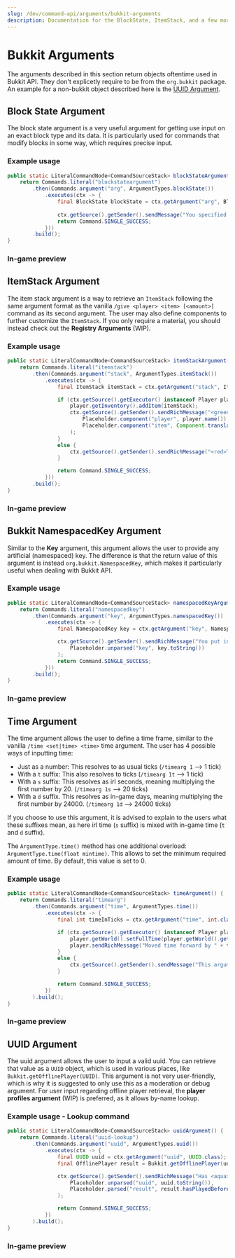 ---
slug: /dev/command-api/arguments/bukkit-arguments
description: Documentation for the BlockState, ItemStack, and a few more commonly used Bukkit related values
---


# Bukkit Arguments
The arguments described in this section return objects oftentime used in Bukkit API. They don't explicetly require to be from the `org.bukkit` package. An example for a
non-bukkit object described here is the [UUID Argument](#uuid-argument).

## Block State Argument
The block state argument is a very useful argument for getting use input on an exact block type and its data. It is particularly used for commands that modify blocks
in some way, which requires precise input.

### Example usage
```java
public static LiteralCommandNode<CommandSourceStack> blockStateArgument() {
    return Commands.literal("blockstateargument")
        .then(Commands.argument("arg", ArgumentTypes.blockState())
            .executes(ctx -> {
                final BlockState blockState = ctx.getArgument("arg", BlockState.class);
                
                ctx.getSource().getSender().sendMessage("You specified a " + blockState.getType() + "!");
                return Command.SINGLE_SUCCESS;
            }))
        .build();
}
```

### In-game preview
<FullWidthVideo src={BlockStateMp4}/>



## ItemStack Argument
The item stack argument is a way to retrieve an `ItemStack` following the same argument format as the vanilla `/give <player> <item> [<amount>]` command as its second argument.
The user may also define components to further customize the `ItemStack`. If you only require a material, you should instead check out the **Registry Arguments** (WIP).

### Example usage
```java
public static LiteralCommandNode<CommandSourceStack> itemStackArgument() {
    return Commands.literal("itemstack")
        .then(Commands.argument("stack", ArgumentTypes.itemStack())
            .executes(ctx -> {
                final ItemStack itemStack = ctx.getArgument("stack", ItemStack.class);

                if (ctx.getSource().getExecutor() instanceof Player player) {
                    player.getInventory().addItem(itemStack);
                    ctx.getSource().getSender().sendRichMessage("<green>Successfully gave <player> a <item>",
                        Placeholder.component("player", player.name()),
                        Placeholder.component("item", Component.translatable(itemStack.translationKey()))
                    );
                }
                else {
                    ctx.getSource().getSender().sendRichMessage("<red>This argument requires a player!");
                }

                return Command.SINGLE_SUCCESS;
            }))
        .build();
}
```

### In-game preview
<FullWidthVideo src={ItemStackMp4}/>



## Bukkit NamespacedKey Argument
Similar to the **Key** argument, this argument allows the user to provide any artificial (namespaced) key. The difference is that the return value of this argument is instead
`org.bukkit.NamespacedKey`, which makes it particularly useful when dealing with Bukkit API.

### Example usage
```java
public static LiteralCommandNode<CommandSourceStack> namespacedKeyArgument() {
    return Commands.literal("namespacedkey")
        .then(Commands.argument("key", ArgumentTypes.namespacedKey())
            .executes(ctx -> {
                final NamespacedKey key = ctx.getArgument("key", NamespacedKey.class);

                ctx.getSource().getSender().sendRichMessage("You put in <aqua><key></aqua>!",
                    Placeholder.unparsed("key", key.toString())
                );
                return Command.SINGLE_SUCCESS;
            }))
        .build();
}
```

### In-game preview
<FullWidthVideo src={NamespacedKeyMp4}/>



## Time Argument
The time argument allows the user to define a time frame, similar to the vanilla `/time <set|time> <time>` time argument. The user has 4 possible ways of inputting time:
* Just as a number: This resolves to as usual ticks (`/timearg 1` --> 1 tick)
* With a `t` suffix: This also resolves to ticks (`/timearg 1t` --> 1 tick)
* With a `s` suffix: This resolves as irl seconds, meaning multiplying the first number by 20. (`/timearg 1s` --> 20 ticks)
* With a `d` suffix. This resolves as in-game days, meaning multiplying the first number by 24000. (`/timearg 1d` --> 24000 ticks)

If you choose to use this argument, it is advised to explain to the users what these suffixes mean, as here irl time (`s` suffix) is mixed with in-game time (`t` and `d` suffix).

The `ArgumentType.time()` method has one additional overload: `ArgumentType.time(float mintime)`. This allows to set the minimum required amount of time. By default, this value
is set to 0.

### Example usage
```java
public static LiteralCommandNode<CommandSourceStack> timeArgument() {
    return Commands.literal("timearg")
        .then(Commands.argument("time", ArgumentTypes.time())
            .executes(ctx -> {
                final int timeInTicks = ctx.getArgument("time", int.class);

                if (ctx.getSource().getExecutor() instanceof Player player) {
                    player.getWorld().setFullTime(player.getWorld().getFullTime() + timeInTicks);
                    player.sendRichMessage("Moved time forward by " + timeInTicks + " ticks!");
                }
                else {
                    ctx.getSource().getSender().sendMessage("This argument requires a player!");
                }

                return Command.SINGLE_SUCCESS;
            })
        ).build();
}
```

### In-game preview
<FullWidthVideo src={TimeMp4}/>



## UUID Argument
The uuid argument allows the user to input a valid uuid. You can retrieve that value as a `UUID` object, which is used in various places, like `Bukkit.getOfflinePlayer(UUID)`.
This argument is not very user-friendly, which is why it is suggested to only use this as a moderation or debug argument. For user input regarding offline player
retrieval, the **player profiles argument** (WIP) is preferred, as it allows by-name lookup.

### Example usage - Lookup command
```java
public static LiteralCommandNode<CommandSourceStack> uuidArgument() {
    return Commands.literal("uuid-lookup")
        .then(Commands.argument("uuid", ArgumentTypes.uuid())
            .executes(ctx -> {
                final UUID uuid = ctx.getArgument("uuid", UUID.class);
                final OfflinePlayer result = Bukkit.getOfflinePlayer(uuid);

                ctx.getSource().getSender().sendRichMessage("Has <aqua><uuid></aqua> played before: <result>",
                    Placeholder.unparsed("uuid", uuid.toString()),
                    Placeholder.parsed("result", result.hasPlayedBefore() ? "<green>true</green>" : "<red>false</red>")
                );

                return Command.SINGLE_SUCCESS;
            })
        ).build();
}
```

### In-game preview
<FullWidthVideo src={UuidMp4}/>